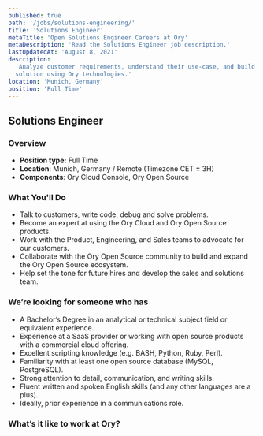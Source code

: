```yaml
---
published: true
path: '/jobs/solutions-engineering/'
title: 'Solutions Engineer'
metaTitle: 'Open Solutions Engineer Careers at Ory'
metaDescription: 'Read the Solutions Engineer job description.'
lastUpdatedAt: 'August 8, 2021'
description:
  'Analyze customer requirements, understand their use-case, and build a
  solution using Ory technologies.'
location: 'Munich, Germany'
position: 'Full Time'
---
```



## Solutions Engineer

<About />
<SalesGeneric />

### Overview

- **Position type:** Full Time
- **Location**: Munich, Germany / Remote (Timezone CET ± 3H)
- **Components**: Ory Cloud Console, Ory Open Source

### What You'll Do

- Talk to customers, write code, debug and solve problems.
- Become an expert at using the Ory Cloud and Ory Open Source products.
- Work with the Product, Engineering, and Sales teams to advocate for our
  customers.
- Collaborate with the Ory Open Source community to build and expand the Ory
  Open Source ecosystem.
- Help set the tone for future hires and develop the sales and solutions team.

### We’re looking for someone who has

- A Bachelor’s Degree in an analytical or technical subject field or equivalent
  experience.
- Experience at a SaaS provider or working with open source products with a
  commercial cloud offering.
- Excellent scripting knowledge (e.g. BASH, Python, Ruby, Perl).
- Familiarity with at least one open source database (MySQL, PostgreSQL).
- Strong attention to detail, communication, and writing skills.
- Fluent written and spoken English skills (and any other languages are a plus).
- Ideally, prior experience in a communications role.

### What’s it like to work at Ory?

<WorkAtOry />
